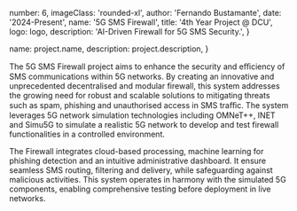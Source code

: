 
  number: 6,
  imageClass: 'rounded-xl',
  author: 'Fernando Bustamante',
  date: '2024-Present',
  name: '5G SMS Firewall',
  title: '4th Year Project @ DCU',
  logo: logo,
  description: 'AI-Driven Firewall for 5G SMS Security.',
}

  name: project.name,
  description: project.description,
}


The 5G SMS Firewall project aims to enhance the security and eﬃciency of SMS communications
within 5G networks. By creating an innovative and unprecedented decentralised and modular
firewall, this system addresses the growing need for robust and scalable solutions to mitigating
threats such as spam, phishing and unauthorised access in SMS traﬃc. The system leverages 5G
network simulation technologies including OMNeT++, INET and Simu5G to simulate a realistic 5G
network to develop and test firewall functionalities in a controlled environment.

The Firewall integrates cloud-based processing, machine learning for phishing detection and an
intuitive administrative dashboard. It ensure seamless SMS routing, filtering and delivery, while
safeguarding against malicious activities. This system operates in harmony with the simulated 5G
components, enabling comprehensive testing before deployment in live networks.

<Image src={image} alt="" />
